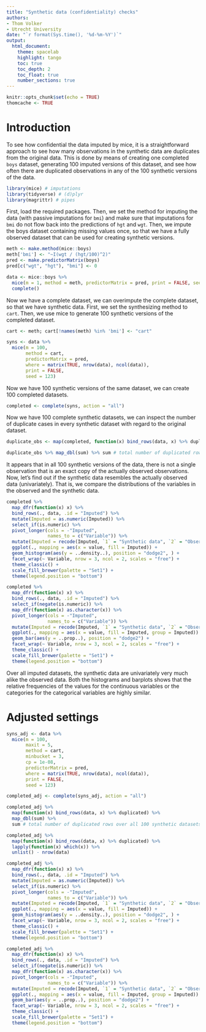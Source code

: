 ```yaml
---
title: "Synthetic data (confidentiality) checks"
authors: 
- Thom Volker
- Utrecht University
date: "`r format(Sys.time(), '%d-%m-%Y')`"
output: 
  html_document:
    theme: spacelab
    highlight: tango
    toc: true
    toc_depth: 2
    toc_float: true
    number_sections: true
---
```


```r
knitr::opts_chunk$set(echo = TRUE)
thomcache <- TRUE
```

# Introduction

To see how confidential the data imputed by mice, it is a straightforward approach to see how many observations in the synthetic data are duplicates from the original data. This is done by means of creating one completed `boys` dataset, generating 100 imputed versions of this dataset, and see how often there are duplicated observations in any of the 100 synthetic versions of the data.

```r
library(mice) # imputations
library(tidyverse) # (d)plyr
library(magrittr) # pipes
```

First, load the required packages. Then, we set the method for imputing the data (with passive imputations for `bmi`) and make sure that imputations for `bmi` do not flow back into the predictions of `hgt` and `wgt`. Then, we impute the boys dataset containing missing values once, so that we have a fully observed dataset that can be used for creating synthetic versions.

```r
meth <- make.method(mice::boys)
meth['bmi'] <- "~I(wgt / (hgt/100)^2)"
pred <- make.predictorMatrix(boys)
pred[c("wgt", "hgt"), "bmi"] <- 0

data <- mice::boys %>% 
  mice(m = 1, method = meth, predictorMatrix = pred, print = FALSE, seed = 123) %>% 
  complete()
```
Now we have a complete dataset, we can overimpute the complete dataset, so that we have synthetic data. First, we set the synthesizing method to `cart`. Then, we use mice to generate 100 synthetic versions of the completed dataset.

```r
cart <- meth; cart[!names(meth) %in% 'bmi'] <- "cart"

syns <- data %>% 
  mice(m = 100, 
       method = cart, 
       predictorMatrix = pred, 
       where = matrix(TRUE, nrow(data), ncol(data)),
       print = FALSE,
       seed = 123)
```


Now we have 100 synthetic versions of the same dataset, we can create 100 completed datasets.

```r
completed <- complete(syns, action = "all")
```

Now we have 100 complete synthetic datasets, we can inspect the number of duplicate cases in every synthetic dataset with regard to the original dataset.

```r
duplicate_obs <- map(completed, function(x) bind_rows(data, x) %>% duplicated)

duplicate_obs %>% map_dbl(sum) %>% sum # total number of duplicated rows over all 100 synthetic datasets
```

It appears that in all 100 synthetic versions of the data, there is not a single observation that is an exact copy of the actually observed observations. Now, let's find out if the synthetic data resembles the actually observed data (univariately). That is, we compare the distributions of the variables in the observed and the synthetic data.

```r
completed %>%
  map_dfr(function(x) x) %>%
  bind_rows(., data, .id = "Imputed") %>%
  mutate(Imputed = as.numeric(Imputed)) %>%
  select_if(is.numeric) %>%
  pivot_longer(cols = -"Imputed",
               names_to = c("Variable")) %>%
  mutate(Imputed = recode(Imputed, `1` = "Synthetic data", `2` = "Observed data")) %>%
  ggplot(., mapping = aes(x = value, fill = Imputed)) +
  geom_histogram(aes(y = ..density..), position = "dodge2", ) +
  facet_wrap(~ Variable, nrow = 3, ncol = 2, scales = "free") +
  theme_classic() +
  scale_fill_brewer(palette = "Set1") +
  theme(legend.position = "bottom")
```

```r
completed %>%
  map_dfr(function(x) x) %>%
  bind_rows(., data, .id = "Imputed") %>%
  select_if(negate(is.numeric)) %>%
  map_dfr(function(x) as.character(x)) %>%
  pivot_longer(cols = -"Imputed",
               names_to = c("Variable")) %>%
  mutate(Imputed = recode(Imputed, `1` = "Synthetic data", `2` = "Observed data")) %>%
  ggplot(., mapping = aes(x = value, fill = Imputed, group = Imputed)) +
  geom_bar(aes(y = ..prop..), position = "dodge2") +
  facet_wrap(~ Variable, nrow = 3, ncol = 2, scales = "free") +
  theme_classic() +
  scale_fill_brewer(palette = "Set1") +
  theme(legend.position = "bottom")
```

Over all imputed datasets, the synthetic data are univariately very much alike the observed data. Both the histograms and barplots shows that the relative frequencies of the values for the continuous variables or the categories for the categorical variables are highly similar.

# Adjusted settings

```r
syns_adj <- data %>% 
  mice(m = 100, 
       maxit = 5,
       method = cart,
       minbucket = 3,
       cp = 1e-08,
       predictorMatrix = pred, 
       where = matrix(TRUE, nrow(data), ncol(data)),
       print = FALSE,
       seed = 123)
```


```r
completed_adj <- complete(syns_adj, action = "all") 

completed_adj %>%
  map(function(x) bind_rows(data, x) %>% duplicated) %>%
  map_dbl(sum) %>% 
  sum # total number of duplicated rows over all 100 synthetic datasets

completed_adj %>%
  map(function(x) bind_rows(data, x) %>% duplicated) %>%
  lapply(function(x) which(x)) %>%
  unlist() - nrow(data)
```

```r
completed_adj %>%
  map_dfr(function(x) x) %>%
  bind_rows(., data, .id = "Imputed") %>%
  mutate(Imputed = as.numeric(Imputed)) %>%
  select_if(is.numeric) %>%
  pivot_longer(cols = -"Imputed",
               names_to = c("Variable")) %>%
  mutate(Imputed = recode(Imputed, `1` = "Synthetic data", `2` = "Observed data")) %>%
  ggplot(., mapping = aes(x = value, fill = Imputed)) +
  geom_histogram(aes(y = ..density..), position = "dodge2", ) +
  facet_wrap(~ Variable, nrow = 3, ncol = 2, scales = "free") +
  theme_classic() +
  scale_fill_brewer(palette = "Set1") +
  theme(legend.position = "bottom")
```

```r
completed_adj %>%
  map_dfr(function(x) x) %>%
  bind_rows(., data, .id = "Imputed") %>%
  select_if(negate(is.numeric)) %>%
  map_dfr(function(x) as.character(x)) %>%
  pivot_longer(cols = -"Imputed",
               names_to = c("Variable")) %>%
  mutate(Imputed = recode(Imputed, `1` = "Synthetic data", `2` = "Observed data")) %>%
  ggplot(., mapping = aes(x = value, fill = Imputed, group = Imputed)) +
  geom_bar(aes(y = ..prop..), position = "dodge2") +
  facet_wrap(~ Variable, nrow = 3, ncol = 2, scales = "free") +
  theme_classic() +
  scale_fill_brewer(palette = "Set1") +
  theme(legend.position = "bottom")
```
